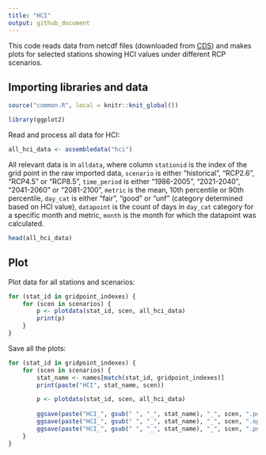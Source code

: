 ```yaml
---
title: "HCI"
output: github_document
---
```


This code reads data from netcdf files (downloaded from [CDS](https://cds.climate.copernicus.eu/cdsapp#!/dataset/sis-tourism-climate-suitability-indicators?tab=overview)) and makes plots for selected stations showing HCI values
under different RCP scenarios.

## Importing libraries and data

```r
source("common.R", local = knitr::knit_global())

library(ggplot2)
```

Read and process all data for HCI:

```r
all_hci_data <- assembledata("hci")
```

All relevant data is in `alldata`, where column `stationid` is the index of 
the grid point in the raw imported data, `scenario` is either "historical", 
"RCP2.6", "RCP4.5" or "RCP8.5", `time_period` is either "1986-2005", "2021-2040", 
"2041-2060" or "2081-2100", `metric` is the mean, 10th percentile or 90th 
percentile, `day_cat` is either "fair", "good" or "unf" (category determined based on HCI value), `datapoint` is the count of days in `day_cat` category for a specific month and metric, 
`month` is the month for which the datapoint was calculated.

```r
head(all_hci_data)
```

## Plot

Plot data for all stations and scenarios:

```r
for (stat_id in gridpoint_indexes) {
    for (scen in scenarios) {
        p <- plotdata(stat_id, scen, all_hci_data)
        print(p)
    }
}
```

Save all the plots:

```r
for (stat_id in gridpoint_indexes) {
    for (scen in scenarios) {
        stat_name <- names[match(stat_id, gridpoint_indexes)]
        print(paste("HCI", stat_name, scen))

        p <- plotdata(stat_id, scen, all_hci_data)
        
        ggsave(paste("HCI_", gsub(" ", "_", stat_name), "_", scen, ".pdf", sep=""), p, width=8, height=4, units="in", path="../output", device=cairo_pdf)
        ggsave(paste("HCI_", gsub(" ", "_", stat_name), "_", scen, ".eps", sep=""), p, width=8, height=4, units="in", path="../output", device=cairo_ps)
        ggsave(paste("HCI_", gsub(" ", "_", stat_name), "_", scen, ".png", sep=""), p, width=8, height=4, units="in", path="../output", dpi=500)
    }
}
```